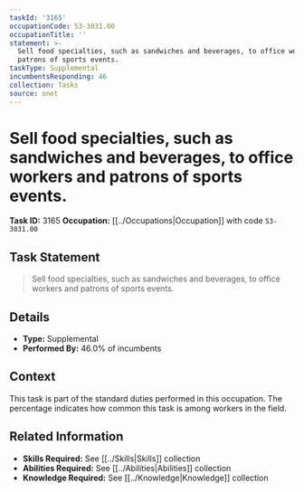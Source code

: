 ```yaml
---
taskId: '3165'
occupationCode: 53-3031.00
occupationTitle: ''
statement: >-
  Sell food specialties, such as sandwiches and beverages, to office workers and
  patrons of sports events.
taskType: Supplemental
incumbentsResponding: 46
collection: Tasks
source: onet
---
```

# Sell food specialties, such as sandwiches and beverages, to office workers and patrons of sports events.

**Task ID:** 3165
**Occupation:** [[../Occupations|Occupation]] with code `53-3031.00`

## Task Statement

> Sell food specialties, such as sandwiches and beverages, to office workers and patrons of sports events.

## Details

- **Type:** Supplemental
- **Performed By:** 46.0% of incumbents

## Context

This task is part of the standard duties performed in this occupation. The percentage indicates how common this task is among workers in the field.

## Related Information

- **Skills Required:** See [[../Skills|Skills]] collection
- **Abilities Required:** See [[../Abilities|Abilities]] collection
- **Knowledge Required:** See [[../Knowledge|Knowledge]] collection
